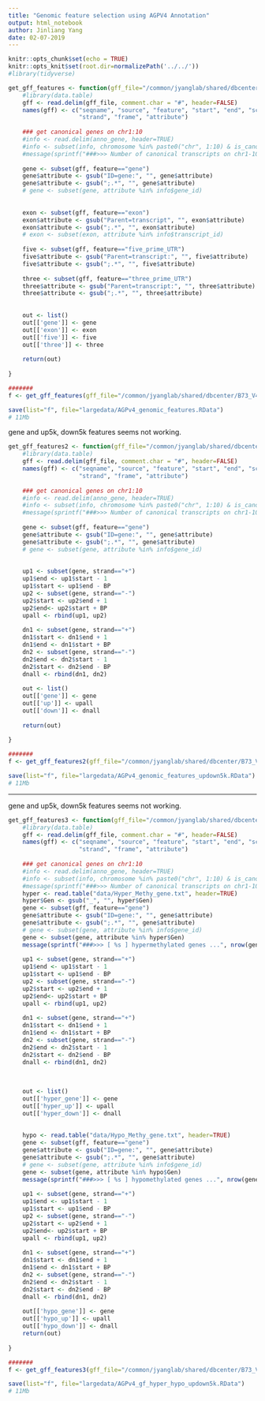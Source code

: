 ```yaml
---
title: "Genomic feature selection using AGPV4 Annotation"
output: html_notebook
author: Jinliang Yang
date: 02-07-2019
---
```



```r
knitr::opts_chunk$set(echo = TRUE) 
knitr::opts_knit$set(root.dir=normalizePath('../../')) 
#library(tidyverse)
```


```r
get_gff_features <- function(gff_file="/common/jyanglab/shared/dbcenter/B73_V4_Annotation_file/maize-genome-V4.gff3"){
    #library(data.table)
    gff <- read.delim(gff_file, comment.char = "#", header=FALSE)
    names(gff) <- c("seqname", "source", "feature", "start", "end", "score",
                    "strand", "frame", "attribute")
    
    ### get canonical genes on chr1:10
    #info <- read.delim(anno_gene, header=TRUE)
    #info <- subset(info, chromosome %in% paste0("chr", 1:10) & is_canonical == "yes" )
    #message(sprintf("###>>> Number of canonical transcripts on chr1-10: [ %s ]", nrow(info)))
    
    gene <- subset(gff, feature=="gene")
    gene$attribute <- gsub("ID=gene:", "", gene$attribute)
    gene$attribute <- gsub(";.*", "", gene$attribute)
    # gene <- subset(gene, attribute %in% info$gene_id)
    
    
    exon <- subset(gff, feature=="exon")
    exon$attribute <- gsub("Parent=transcript", "", exon$attribute)
    exon$attribute <- gsub(";.*", "", exon$attribute)
    # exon <- subset(exon, attribute %in% info$transcript_id)
    
    five <- subset(gff, feature=="five_prime_UTR")
    five$attribute <- gsub("Parent=transcript:", "", five$attribute)
    five$attribute <- gsub(";.*", "", five$attribute)
    
    three <- subset(gff, feature=="three_prime_UTR")
    three$attribute <- gsub("Parent=transcript:", "", three$attribute)
    three$attribute <- gsub(";.*", "", three$attribute)
    
    
    out <- list()
    out[['gene']] <- gene
    out[['exon']] <- exon
    out[['five']] <- five
    out[['three']] <- three
    
    return(out)
    
}

#######
f <- get_gff_features(gff_file="/common/jyanglab/shared/dbcenter/B73_V4_Annotation_file/maize-genome-V4.gff3")

save(list="f", file="largedata/AGPv4_genomic_features.RData")
# 11Mb

```


gene and up5k, down5k features seems not working.

```r
get_gff_features2 <- function(gff_file="/common/jyanglab/shared/dbcenter/B73_V4_Annotation_file/maize-genome-V4.gff3", BP=5000){
    #library(data.table)
    gff <- read.delim(gff_file, comment.char = "#", header=FALSE)
    names(gff) <- c("seqname", "source", "feature", "start", "end", "score",
                    "strand", "frame", "attribute")
    
    ### get canonical genes on chr1:10
    #info <- read.delim(anno_gene, header=TRUE)
    #info <- subset(info, chromosome %in% paste0("chr", 1:10) & is_canonical == "yes" )
    #message(sprintf("###>>> Number of canonical transcripts on chr1-10: [ %s ]", nrow(info)))
    
    gene <- subset(gff, feature=="gene")
    gene$attribute <- gsub("ID=gene:", "", gene$attribute)
    gene$attribute <- gsub(";.*", "", gene$attribute)
    # gene <- subset(gene, attribute %in% info$gene_id)
    
    
    up1 <- subset(gene, strand=="+")
    up1$end <- up1$start - 1
    up1$start <- up1$end - BP
    up2 <- subset(gene, strand=="-")
    up2$start <- up2$end + 1
    up2$end<- up2$start + BP
    upall <- rbind(up1, up2)
    
    dn1 <- subset(gene, strand=="+")
    dn1$start <- dn1$end + 1
    dn1$end <- dn1$start + BP
    dn2 <- subset(gene, strand=="-")
    dn2$end <- dn2$start - 1
    dn2$start <- dn2$end - BP
    dnall <- rbind(dn1, dn2)
    
    out <- list()
    out[['gene']] <- gene
    out[['up']] <- upall
    out[['down']] <- dnall
    
    return(out)
    
}

#######
f <- get_gff_features2(gff_file="/common/jyanglab/shared/dbcenter/B73_V4_Annotation_file/maize-genome-V4.gff3", BP=5000)

save(list="f", file="largedata/AGPv4_genomic_features_updown5k.RData")
# 11Mb

```

-------------

gene and up5k, down5k features seems not working.

```r
get_gff_features3 <- function(gff_file="/common/jyanglab/shared/dbcenter/B73_V4_Annotation_file/maize-genome-V4.gff3", BP=5000){
    #library(data.table)
    gff <- read.delim(gff_file, comment.char = "#", header=FALSE)
    names(gff) <- c("seqname", "source", "feature", "start", "end", "score",
                    "strand", "frame", "attribute")
    
    ### get canonical genes on chr1:10
    #info <- read.delim(anno_gene, header=TRUE)
    #info <- subset(info, chromosome %in% paste0("chr", 1:10) & is_canonical == "yes" )
    #message(sprintf("###>>> Number of canonical transcripts on chr1-10: [ %s ]", nrow(info)))
    hyper <- read.table("data/Hyper_Methy_gene.txt", header=TRUE)
    hyper$Gen <- gsub("_", "", hyper$Gen)
    gene <- subset(gff, feature=="gene")
    gene$attribute <- gsub("ID=gene:", "", gene$attribute)
    gene$attribute <- gsub(";.*", "", gene$attribute)
    # gene <- subset(gene, attribute %in% info$gene_id)
    gene <- subset(gene, attribute %in% hyper$Gen)
    message(sprintf("###>>> [ %s ] hypermethylated genes ...", nrow(gene)))
    
    up1 <- subset(gene, strand=="+")
    up1$end <- up1$start - 1
    up1$start <- up1$end - BP
    up2 <- subset(gene, strand=="-")
    up2$start <- up2$end + 1
    up2$end<- up2$start + BP
    upall <- rbind(up1, up2)
    
    dn1 <- subset(gene, strand=="+")
    dn1$start <- dn1$end + 1
    dn1$end <- dn1$start + BP
    dn2 <- subset(gene, strand=="-")
    dn2$end <- dn2$start - 1
    dn2$start <- dn2$end - BP
    dnall <- rbind(dn1, dn2)
    
  
    
    out <- list()
    out[['hyper_gene']] <- gene
    out[['hyper_up']] <- upall
    out[['hyper_down']] <- dnall
    
    
    hypo <- read.table("data/Hypo_Methy_gene.txt", header=TRUE)
    gene <- subset(gff, feature=="gene")
    gene$attribute <- gsub("ID=gene:", "", gene$attribute)
    gene$attribute <- gsub(";.*", "", gene$attribute)
    # gene <- subset(gene, attribute %in% info$gene_id)
    gene <- subset(gene, attribute %in% hypo$Gen)
    message(sprintf("###>>> [ %s ] hypomethylated genes ...", nrow(gene)))
    
    up1 <- subset(gene, strand=="+")
    up1$end <- up1$start - 1
    up1$start <- up1$end - BP
    up2 <- subset(gene, strand=="-")
    up2$start <- up2$end + 1
    up2$end<- up2$start + BP
    upall <- rbind(up1, up2)
    
    dn1 <- subset(gene, strand=="+")
    dn1$start <- dn1$end + 1
    dn1$end <- dn1$start + BP
    dn2 <- subset(gene, strand=="-")
    dn2$end <- dn2$start - 1
    dn2$start <- dn2$end - BP
    dnall <- rbind(dn1, dn2)
    
    out[['hypo_gene']] <- gene
    out[['hypo_up']] <- upall
    out[['hypo_down']] <- dnall
    return(out)
    
}

#######
f <- get_gff_features3(gff_file="/common/jyanglab/shared/dbcenter/B73_V4_Annotation_file/maize-genome-V4.gff3", BP=5000)

save(list="f", file="largedata/AGPv4_gf_hyper_hypo_updown5k.RData")
# 11Mb

```